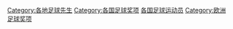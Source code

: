 {{Categories by country|nocat}}

[[Category:各地足球先生|Category:各地足球先生]]
[[Category:各国足球奖项|Category:各国足球奖项]]
[[Category:各国足球运动员|]]
[[Category:欧洲足球奖项|Category:欧洲足球奖项]]